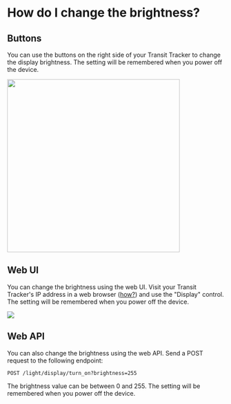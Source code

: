 # How do I change the brightness?

## Buttons

You can use the buttons on the right side of your Transit Tracker to change the display brightness. The setting will be remembered when you power off the device.


<img src={BrightnessControlsImage} width="400" />

## Web UI

You can change the brightness using the web UI. Visit your Transit Tracker's IP address in a web browser ([how?](./find-ip-address)) and use the "Display" control. The setting will be remembered when you power off the device.

![](_img/brightness-web-ui.png)

## Web API

You can also change the brightness using the web API. Send a POST request to the following endpoint:

```
POST /light/display/turn_on?brightness=255
```

The brightness value can be between 0 and 255. The setting will be remembered when you power off the device.
